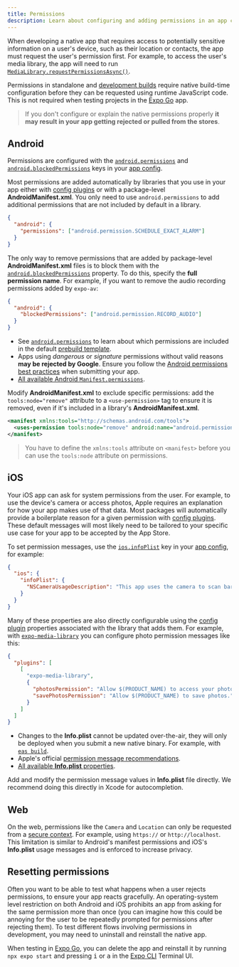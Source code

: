 ```yaml
---
title: Permissions
description: Learn about configuring and adding permissions in an app config file.
---
```



When developing a native app that requires access to potentially sensitive information on a user's device, such as their location or contacts, the app must request the user's permission first. For example, to access the user's media library, the app will need to run [`MediaLibrary.requestPermissionsAsync()`](/versions/latest/sdk/media-library#medialibraryrequestpermissionsasync).

Permissions in standalone and [development builds](/develop/development-builds/introduction/) require native build-time configuration before they can be requested using runtime JavaScript code. This is not required when testing projects in the [Expo Go](https://expo.dev/go) app.

> If you don't configure or explain the native permissions properly **it may result in your app getting rejected or pulled from the stores**.

## Android

Permissions are configured with the [`android.permissions`](/versions/latest/config/app/#permissions) and [`android.blockedPermissions`](/versions/latest/config/app/#blockedpermissions) keys in your [app config](/workflow/configuration/).

Most permissions are added automatically by libraries that you use in your app either with [config plugins](/config-plugins/plugins-and-mods/#create-a-plugin) or with a package-level **AndroidManifest.xml**. You only need to use `android.permissions` to add additional permissions that are not included by default in a library.

```json app.json
{
  "android": {
    "permissions": ["android.permission.SCHEDULE_EXACT_ALARM"]
  }
}
```

The only way to remove permissions that are added by package-level **AndroidManifest.xml** files is to block them with the [`android.blockedPermissions`](/versions/latest/config/app/#blockedpermissions) property. To do this, specify the **full permission name**. For example, if you want to remove the audio recording permissions added by `expo-av`:

```json app.json
{
  "android": {
    "blockedPermissions": ["android.permission.RECORD_AUDIO"]
  }
}
```

- See [`android.permissions`](/versions/latest/config/app/#permissions) to learn about which permissions are included in the default [prebuild template](/workflow/prebuild#templates).
- Apps using _dangerous_ or _signature_ permissions without valid reasons **may be rejected by Google**. Ensure you follow the [Android permissions best practices](https://developer.android.com/training/permissions/usage-notes) when submitting your app.
- [All available Android `Manifest.permissions`](https://developer.android.com/reference/android/Manifest.permission).

<ConfigReactNative>

Modify **AndroidManifest.xml** to exclude specific permissions: add the `tools:node="remove"` attribute to a `<use-permission>` tag to ensure it is removed, even if it's included in a library's **AndroidManifest.xml**.

```xml
<manifest xmlns:tools="http://schemas.android.com/tools">
  <uses-permission tools:node="remove" android:name="android.permission.ACCESS_FINE_LOCATION" />
</manifest>
```

> You have to define the `xmlns:tools` attribute on `<manifest>` before you can use the `tools:node` attribute on permissions.

</ConfigReactNative>

## iOS

Your iOS app can ask for system permissions from the user. For example, to use the device's camera or access photos, Apple requires an explanation for how your app makes use of that data. Most packages will automatically provide a boilerplate reason for a given permission with [config plugins](/config-plugins/introduction/). These default messages will most likely need to be tailored to your specific use case for your app to be accepted by the App Store.

To set permission messages, use the [`ios.infoPlist`](/versions/latest/config/app/#infoplist) key in your [app config](/workflow/configuration/), for example:

```json app.json
{
  "ios": {
    "infoPlist": {
      "NSCameraUsageDescription": "This app uses the camera to scan barcodes on event tickets."
    }
  }
}
```

Many of these properties are also directly configurable using the [config plugin](/config-plugins/introduction/) properties associated with the library that adds them. For example, with [`expo-media-library`](/versions/latest/sdk/media-library) you can configure photo permission messages like this:

```json app.json
{
  "plugins": [
    [
      "expo-media-library",
      {
        "photosPermission": "Allow $(PRODUCT_NAME) to access your photos.",
        "savePhotosPermission": "Allow $(PRODUCT_NAME) to save photos."
      }
    ]
  ]
}
```

- Changes to the **Info.plist** cannot be updated over-the-air, they will only be deployed when you submit a new native binary. For example, with [`eas build`](/build/introduction).
- Apple's official [permission message recommendations](https://developer.apple.com/design/human-interface-guidelines/privacy#Requesting-permission).
- [All available **Info.plist** properties](https://developer.apple.com/library/archive/documentation/General/Reference/InfoPlistKeyReference/Articles/CocoaKeys.html).

<ConfigReactNative>

Add and modify the permission message values in **Info.plist** file directly. We recommend doing this directly in Xcode for autocompletion.

</ConfigReactNative>

## Web

On the web, permissions like the `Camera` and `Location` can only be requested from a [secure context](https://developer.mozilla.org/en-US/docs/Web/Security/Secure_Contexts#When_is_a_context_considered_secure). For example, using `https://` or `http://localhost`. This limitation is similar to Android's manifest permissions and iOS's **Info.plist** usage messages and is enforced to increase privacy.

## Resetting permissions

Often you want to be able to test what happens when a user rejects permissions, to ensure your app reacts gracefully. An operating-system level restriction on both Android and iOS prohibits an app from asking for the same permission more than once (you can imagine how this could be annoying for the user to be repeatedly prompted for permissions after rejecting them). To test different flows involving permissions in development, you may need to uninstall and reinstall the native app.

When testing in [Expo Go](https://expo.dev/go), you can delete the app and reinstall it by running `npx expo start` and pressing <kbd>i</kbd> or <kbd>a</kbd> in the [Expo CLI](/more/expo-cli/) Terminal UI.
